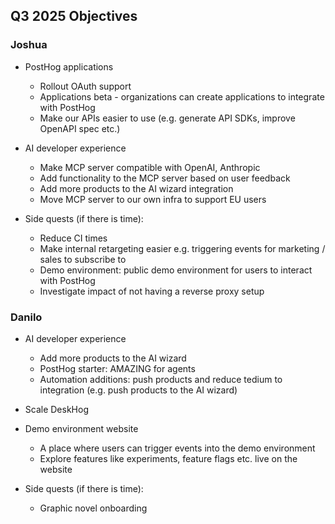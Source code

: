## Q3 2025 Objectives

### Joshua

- PostHog applications
    - Rollout OAuth support
    - Applications beta - organizations can create applications to integrate with PostHog
    - Make our APIs easier to use (e.g. generate API SDKs, improve OpenAPI spec etc.)

- AI developer experience
    - Make MCP server compatible with OpenAI, Anthropic
    - Add functionality to the MCP server based on user feedback
    - Add more products to the AI wizard integration
    - Move MCP server to our own infra to support EU users

- Side quests (if there is time):
    - Reduce CI times
    - Make internal retargeting easier e.g. triggering events for marketing / sales to subscribe to
    - Demo environment: public demo environment for users to interact with PostHog
    - Investigate impact of not having a reverse proxy setup

### Danilo

- AI developer experience
    - Add more products to the AI wizard
    - PostHog starter: AMAZING for agents
    - Automation additions: push products and reduce tedium to integration (e.g. push products to the AI wizard)

- Scale DeskHog

- Demo environment website
    - A place where users can trigger events into the demo environment
    - Explore features like experiments, feature flags etc. live on the website

- Side quests (if there is time):
    - Graphic novel onboarding
